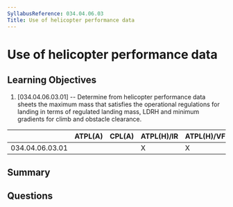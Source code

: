 ```yaml
---
SyllabusReference: 034.04.06.03
Title: Use of helicopter performance data
---
```


# Use of helicopter performance data

## Learning Objectives

1. [034.04.06.03.01] -- Determine from helicopter performance data sheets the
   maximum mass that satisfies the operational regulations for landing in terms
   of regulated landing mass, LDRH and minimum gradients for climb and obstacle
   clearance.

|                 | ATPL(A) | CPL(A) | ATPL(H)/IR | ATPL(H)/VFR | CPL(H) | IR  | CBIR(A) |
| --------------- | ------- | ------ | ---------- | ----------- | ------ | --- | ------- |
| 034.04.06.03.01 |         |        | X          | X           |        |     |         |

## Summary

## Questions
